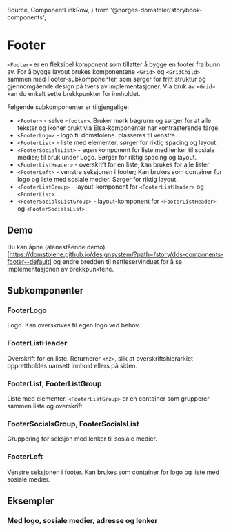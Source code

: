   Source,
  ComponentLinkRow,
} from '@norges-domstoler/storybook-components';

<Meta of={FooterStories} />

# Footer

<ComponentLinkRow
  docsHref="https://design.domstol.no/987b33f71/p/802ff0-button/b/32e1a2"
  figmaHref="https://www.figma.com/design/ewqSDmkgqDQ5PyOsRp4V5b/DDS-Komponenter?node-id=17100-91741"
  githubHref="https://github.com/domstolene/designsystem/tree/main/packages/components/src/components/Footer"
  withBottomSpacing
/>

`<Footer>` er en fleksibel komponent som tillatter å bygge en footer fra bunn av.
For å bygge layout brukes komponentene `<Grid>` og `<GridChild>` sammen med Footer-subkomponenter, som sørger for fritt struktur og gjennomgående design på tvers av implementasjoner.
Via bruk av `<Grid>` kan du enkelt sette brekkpunkter for innholdet.

Følgende subkomponenter er tilgjengelige:

- `<Footer>` - selve `<footer>`. Bruker mørk bagrunn og sørger for at alle tekster og ikoner brukt via Elsa-komponenter har kontrasterende farge.
- `<FooterLogo>` - logo til domstolene. plasseres til venstre.
- `<FooterList>` - liste med elementer, sørger for riktig spacing og layout.
- `<FooterSocialsList>` - egen komponent for liste med lenker til sosiale medier; til bruk under Logo. Sørger for riktig spacing og layout.
- `<FooterListHeader>` - overskrift for en liste; kan brukes for alle lister.
- `<FooterLeft>` - venstre seksjonen i footer; Kan brukes som container for logo og liste med sosiale medier. Sørger for riktig layout.
- `<FooterListGroup>` - layout-komponent for `<FooterListHeader>` og `<FooterList>`.
- `<FooterSocialsListGroup>` - layout-komponent for `<FooterListHeader>` og `<FooterSocialsList>`.

## Demo

Du kan åpne (alenestående demo)[https://domstolene.github.io/designsystem/?path=/story/dds-components-footer--default] og endre bredden til nettleservinduet for å se implementasjonen av brekkpunktene.

<Canvas of={FooterStories.Default} />
<Controls of={FooterStories.Default} />

## Subkomponenter

### FooterLogo

Logo. Kan overskrives til egen logo ved behov.

<Canvas of={FooterStories.Logo} />
<ArgTypes of={FooterLogo} />

### FooterListHeader

Overskrift for en liste. Returnerer `<h2>`, slik at overskriftshierarkiet opprettholdes uansett innhold ellers på siden.

<Canvas of={FooterStories.ListHeader} />
<ArgTypes of={FooterListHeader} />

### FooterList, FooterListGroup

Liste med elementer. `<FooterListGroup>` er en container som grupperer sammen liste og overskrift.

<Canvas of={FooterStories.ListExample} />

### FooterSocialsGroup, FooterSocialsList

Gruppering for seksjon med lenker til sosiale medier.

<Canvas of={FooterStories.Socials} />

### FooterLeft

Venstre seksjonen i footer. Kan brukes som container for logo og liste med sosiale medier.

<Canvas of={FooterStories.Left} />

## Eksempler

### Med logo, sosiale medier, adresse og lenker

<Canvas of={FooterStories.FourColumns} />
